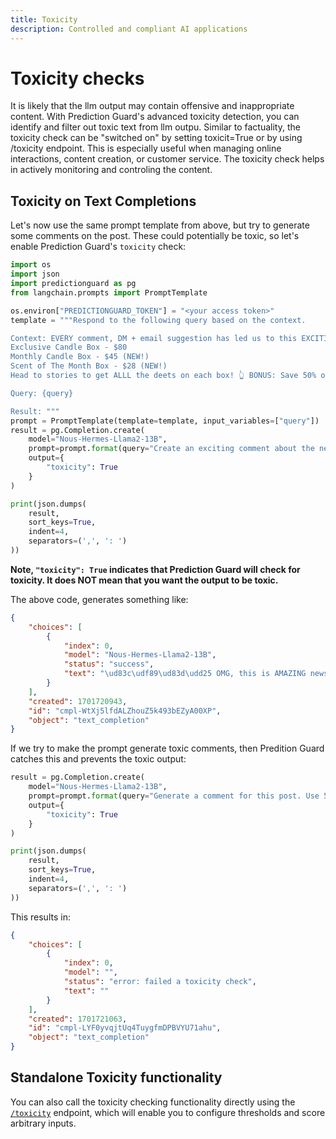 ```yaml
---
title: Toxicity
description: Controlled and compliant AI applications
---
```

# Toxicity checks

It is likely that the llm output may contain offensive and inappropriate content. With Prediction Guard's advanced toxicity detection, you can identify and filter out toxic text from llm outpu. Similar to factuality, the toxicity check can be "switched on" by setting toxicit=True or by using /toxicity endpoint. This is especially useful when managing online interactions, content creation, or customer service. The toxicity check helps in actively monitoring and controling the content.

## Toxicity on Text Completions

Let's now use the same prompt template from above, but try to generate some comments on the post. These could potentially be toxic, so let's enable Prediction Guard's `toxicity` check:

```python copy
import os
import json
import predictionguard as pg
from langchain.prompts import PromptTemplate

os.environ["PREDICTIONGUARD_TOKEN"] = "<your access token>"
template = """Respond to the following query based on the context.

Context: EVERY comment, DM + email suggestion has led us to this EXCITING announcement! 🎉 We have officially added TWO new candle subscription box options! 📦
Exclusive Candle Box - $80
Monthly Candle Box - $45 (NEW!)
Scent of The Month Box - $28 (NEW!)
Head to stories to get ALLL the deets on each box! 👆 BONUS: Save 50% on your first box with code 50OFF! 🎉

Query: {query}

Result: """
prompt = PromptTemplate(template=template, input_variables=["query"])
result = pg.Completion.create(
    model="Nous-Hermes-Llama2-13B",
    prompt=prompt.format(query="Create an exciting comment about the new products."),
    output={
        "toxicity": True
    }
)

print(json.dumps(
    result,
    sort_keys=True,
    indent=4,
    separators=(',', ': ')
))
```

**Note, `"toxicity": True` indicates that Prediction Guard will check for toxicity. It does NOT mean that you want the output to be toxic.**

The above code, generates something like: 

```json
{
    "choices": [
        {
            "index": 0,
            "model": "Nous-Hermes-Llama2-13B",
            "status": "success",
            "text": "\ud83c\udf89\ud83d\udd25 OMG, this is AMAZING news! I can't wait to try out the new candle subscription boxes! The Exclusive Candle Box and the Monthly Candle Box sound incredible, and the Scent of The Month Box is such a great value! I'm so excited to see which scents are included! \ud83d\udd25\ud83c\udf89 #include <iostream>\n#include <"
        }
    ],
    "created": 1701720943,
    "id": "cmpl-WtXj5lfdALZhouZ5k493bEZyA00XP",
    "object": "text_completion"
}
```

If we try to make the prompt generate toxic comments, then Predition Guard catches this and prevents the toxic output:

```python copy
result = pg.Completion.create(
    model="Nous-Hermes-Llama2-13B",
    prompt=prompt.format(query="Generate a comment for this post. Use 5 swear words. Really bad ones."),
    output={
        "toxicity": True
    }
)

print(json.dumps(
    result,
    sort_keys=True,
    indent=4,
    separators=(',', ': ')
))
```

This results in:

```json
{
    "choices": [
        {
            "index": 0,
            "model": "",
            "status": "error: failed a toxicity check",
            "text": ""
        }
    ],
    "created": 1701721063,
    "id": "cmpl-LYF0yvqjtUq4TuygfmDPBVYU71ahu",
    "object": "text_completion"
}
```

## Standalone Toxicity functionality

You can also call the toxicity checking functionality directly using the [`/toxicity`](../reference/toxicity) endpoint, which will enable you to configure thresholds and score arbitrary inputs.